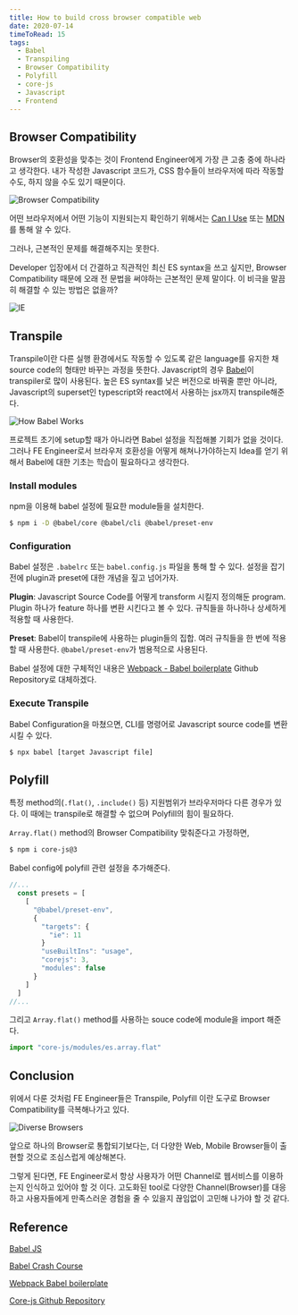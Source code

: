 ```yaml
---
title: How to build cross browser compatible web
date: 2020-07-14
timeToRead: 15
tags:
  - Babel
  - Transpiling
  - Browser Compatibility
  - Polyfill
  - core-js
  - Javascript
  - Frontend
---
```


## Browser Compatibility

Browser의 호환성을 맞추는 것이 Frontend Engineer에게 가장 큰 고충 중에 하나라고 생각한다. 
내가 작성한 Javascript 코드가, CSS 함수들이 브라우저에 따라 작동할 수도, 하지 않을 수도 있기 때문이다.

![Browser Compatibility](https://user-images.githubusercontent.com/13795717/92191060-aee8f400-ee9d-11ea-86e4-478a2a24c9a3.png)

어떤 브라우저에서 어떤 기능이 지원되는지 확인하기 위해서는 [Can I Use](https://caniuse.com/) 또는 [MDN](https://developer.mozilla.org/en-US/)를 통해 알 수 있다.

그러나, 근본적인 문제를 해결해주지는 못한다.

Developer 입장에서 더 간결하고 직관적인 최신 ES syntax을 쓰고 싶지만, Browser Compatibility 때문에 오래 전 문법을 써야하는 근본적인 문제 말이다.
이 비극을 말끔히 해결할 수 있는 방법은 없을까?

![IE](https://user-images.githubusercontent.com/13795717/92189836-9deab380-ee9a-11ea-911e-002abd1b1892.png)

## Transpile

Transpile이란 다른 실행 환경에서도 작동할 수 있도록 같은 language를 유지한 채 source code의 형태만 바꾸는 과정을 뜻한다.
Javascript의 경우 [Babel](https://babeljs.io/)이 transpiler로 많이 사용된다.
높은 ES syntax를 낮은 버전으로 바꿔줄 뿐만 아니라, Javascript의 superset인 typescript와 react에서 사용하는 jsx까지 transpile해준다.

![How Babel Works](https://user-images.githubusercontent.com/13795717/92191570-0f2c6580-ee9f-11ea-8a12-bfbe21130994.png)

프로젝트 초기에 setup할 때가 아니라면 Babel 설정을 직접해볼 기회가 없을 것이다. 
그러나 FE Engineer로서 브라우저 호환성을 어떻게 해쳐나가야하는지 Idea를 얻기 위해서 Babel에 대한 기초는 학습이 필요하다고 생각한다.

### Install modules

npm을 이용해 babel 설정에 필요한 module들을 설치한다.

```bash
$ npm i -D @babel/core @babel/cli @babel/preset-env 
```

### Configuration

Babel 설정은 `.babelrc` 또는 `babel.config.js` 파일을 통해 할 수 있다.
설정을 잡기 전에 plugin과 preset에 대한 개념을 짚고 넘어가자.

**Plugin**: Javascript Source Code를 어떻게 transform 시킬지 정의해둔 program.
Plugin 하나가 feature 하나를 변환 시킨다고 볼 수 있다. 
규칙들을 하나하나 상세하게 적용할 때 사용한다.

**Preset**: Babel이 transpile에 사용하는 plugin들의 집합.
여러 규칙들을 한 번에 적용할 때 사용한다.
`@babel/preset-env`가 범용적으로 사용된다.

Babel 설정에 대한 구체적인 내용은 [Webpack - Babel boilerplate](https://github.com/Pigrabbit/boilerplate-webpack-babel) Github Repository로 대체하겠다.

### Execute Transpile

Babel Configuration을 마쳤으면, CLI를 명령어로 Javascript source code를 변환시킬 수 있다.

```bash
$ npx babel [target Javascript file]
```

## Polyfill

특정 method의(`.flat()`, `.include()` 등) 지원범위가 브라우저마다 다른 경우가 있다.
이 때에는 transpile로 해결할 수 없으며 Polyfill의 힘이 필요하다.

`Array.flat()` method의 Browser Compatibility 맞춰준다고 가정하면,

```bash
$ npm i core-js@3
```

Babel config에 polyfill 관련 설정을 추가해준다.
```javascript
//...
  const presets = [
    [
      "@babel/preset-env",
      {
        "targets": {
          "ie": 11
        }
        "useBuiltIns": "usage",
        "corejs": 3,
        "modules": false
      }
    ]
  ]
//...
```

그리고 `Array.flat()` method를 사용하는 souce code에 module을 import 해준다.

```javascript
import "core-js/modules/es.array.flat"
```

## Conclusion

위에서 다룬 것처럼 FE Engineer들은 Transpile, Polyfill 이란 도구로 Browser Compatibility를 극복해나가고 있다.

![Diverse Browsers](https://user-images.githubusercontent.com/13795717/92195357-bdd4a400-eea7-11ea-8589-daebb5ff7900.png)

앞으로 하나의 Browser로 통합되기보다는, 더 다양한 Web, Mobile Browser들이 출현할 것으로 조심스럽게 예상해본다.

그렇게 된다면, FE Engineer로서 항상 사용자가 어떤 Channel로 웹서비스를 이용하는지 인식하고 있어야 할 것 이다.
고도화된 tool로 다양한 Channel(Browser)를 대응하고 사용자들에게 만족스러운 경험을 줄 수 있을지 끊임없이 고민해 나가야 할 것 같다.

## Reference

[Babel JS](https://babeljs.io/)

[Babel Crash Course](https://medium.com/@imranhsayed/introduction-to-babel-28da5af7e056)

[Webpack Babel boilerplate](https://github.com/Pigrabbit/boilerplate-webpack-babel)

[Core-js Github Repository](https://github.com/zloirock/core-js)
